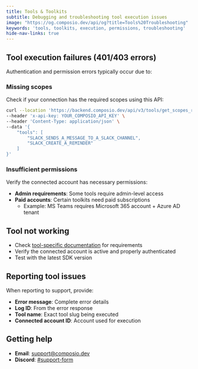 ```yaml
---
title: Tools & Toolkits
subtitle: Debugging and troubleshooting tool execution issues
image: "https://og.composio.dev/api/og?title=Tools%20Troubleshooting"
keywords: 'tools, toolkits, execution, permissions, troubleshooting'
hide-nav-links: true
---
```


## Tool execution failures (401/403 errors)

Authentication and permission errors typically occur due to:

### Missing scopes

Check if your connection has the required scopes using this API:

```bash
curl --location 'https://backend.composio.dev/api/v3/tools/get_scopes_required' \
--header 'x-api-key: YOUR_COMPOSIO_API_KEY' \
--header 'Content-Type: application/json' \
--data '{
    "tools": [
        "SLACK_SENDS_A_MESSAGE_TO_A_SLACK_CHANNEL",
        "SLACK_CREATE_A_REMINDER"    
    ]
}'
```

### Insufficient permissions

Verify the connected account has necessary permissions:

- **Admin requirements**: Some tools require admin-level access
- **Paid accounts**: Certain toolkits need paid subscriptions
  - Example: MS Teams requires Microsoft 365 account + Azure AD tenant

## Tool not working

- Check [tool-specific documentation](/toolkits) for requirements
- Verify the connected account is active and properly authenticated
- Test with the latest SDK version

## Reporting tool issues

When reporting to support, provide:

- **Error message**: Complete error details
- **Log ID**: From the error response
- **Tool name**: Exact tool slug being executed
- **Connected account ID**: Account used for execution

## Getting help

- **Email**: support@composio.dev
- **Discord**: [#support-form](https://discord.com/channels/1170785031560646836/1268871288156323901)